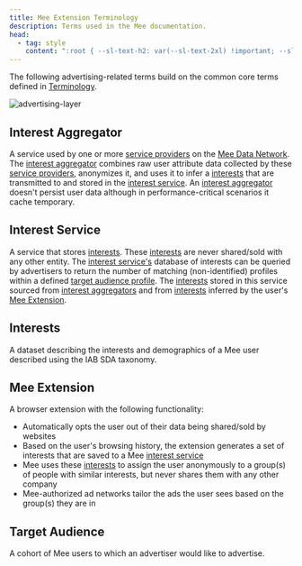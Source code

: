 ```yaml
---
title: Mee Extension Terminology
description: Terms used in the Mee documentation.
head:
  - tag: style
    content: ":root { --sl-text-h2: var(--sl-text-2xl) !important; --sl-text-h3: var(--sl-text-lg) !important; }"
---
```


The following advertising-related terms build on the common core terms defined in [Terminology](https://docs.mee.foundation/users/basics/terminology/). 

![advertising-layer](../../images/advertising-layer.png)

## Interest Aggregator

A service used by one or more [service providers](https://docs.mee.foundation/users/basics/terminology/#service-provider) on the [Mee Data Network](https://docs.mee.foundation/users/basics/terminology/#mee-data-network). The [interest aggregator](#interest-aggregator) combines raw user attribute data collected by these [service providers](https://docs.mee.foundation/users/basics/terminology/#service-provider), anonymizes it, and uses it to infer a [interests](#interests) that are transmitted to and stored in the [interest service](#interest-service). An [interest aggregator](#interest-aggregator) doesn't persist user data although in performance-critical scenarios it cache temporary.

## Interest Service

A service that stores [interests](#interests). These [interests](#interests) are never shared/sold with any other entity. The [interest service's](#interest-service) database of interests can be queried by advertisers to return the number of matching (non-identified) profiles within a defined [target audience profile](#target-audience-profile). The  [interests](#interests) stored in this service sourced from [interest aggregators](#interest-aggregator) and from [interests](#interests) inferred by the user's [Mee Extension](#mee-extension).

## Interests

A dataset describing the interests and demographics of a Mee user described using the IAB SDA taxonomy. 

## Mee Extension

A browser extension with the following functionality:

- Automatically opts the user out of their data being shared/sold by websites
- Based on the user's browsing history, the extension generates a set of interests that are saved to a Mee [interest service](#interest-service)
- Mee uses these [interests](#interest) to assign the user anonymously to a group(s) of people with similar interests, but never shares them with any other company
- Mee-authorized ad networks tailor the ads the user sees based on the group(s) they are in

## Target Audience

A cohort of Mee users to which an advertiser would like to advertise.

